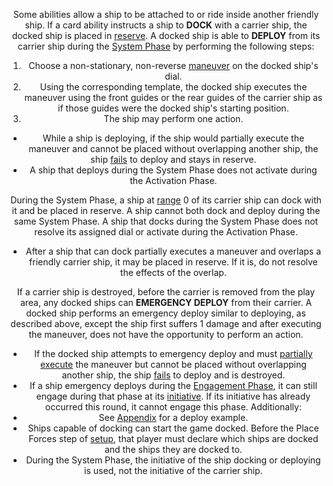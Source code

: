 <Header title="Dock" version="1.4.4" />

Some abilities allow a ship to be attached to or ride inside another friendly
ship. If a card ability instructs a ship to **DOCK** with a carrier ship, the docked
ship is placed in [reserve](/article/Move). A docked ship is able to **DEPLOY** from its carrier ship
during the [System Phase](/article/System_Phase) by performing the following steps:

1. Choose a non-stationary, non-reverse [maneuver](/article/Maneuver) on the docked ship's dial.
2. Using the corresponding template, the docked ship executes the
   maneuver using the front guides or the rear guides of the carrier ship as
   if those guides were the docked ship's starting position.
3. The ship may perform one action.

- While a ship is deploying, if the ship would partially execute the maneuver
  and cannot be placed without overlapping another ship, the ship [fails](/article/Fail) to
  deploy and stays in reserve.
- A ship that deploys during the System Phase does not activate during the
  Activation Phase.

During the System Phase, a ship at [range](/article/Range) 0 of its carrier ship can dock with it
and be placed in reserve. A ship cannot both dock and deploy during the same
System Phase. A ship that docks during the System Phase does not resolve
its assigned dial or activate during the Activation Phase.

- After a ship that can dock partially executes a maneuver and overlaps a
  friendly carrier ship, it may be placed in reserve. If it is, do not resolve the
  effects of the overlap.

If a carrier ship is destroyed, before the carrier is removed from the play
area, any docked ships can **EMERGENCY DEPLOY** from their carrier.
A docked ship performs an emergency deploy similar to deploying, as described above,
except the ship first suffers 1 <Crit/> damage and after executing the maneuver,
does not have the opportunity to perform an action.

- If the docked ship attempts to emergency deploy and must [partially execute](/article/Partially_Execute)
  the maneuver but cannot be placed without overlapping another
  ship, the ship [fails](/article/Fail) to deploy and is destroyed.
- If a ship emergency deploys during the [Engagement Phase](/article/Engagement_Phase), it can still
  engage during that phase at its [initiative](/article/Initiative). If its initiative has already
  occurred this round, it cannot engage this phase.
  Additionally:
- See [Appendix](/article/Device_And_Deploy_EX) for a deploy example.
- Ships capable of docking can start the game docked. Before the Place
  Forces step of [setup](/article/Setup), that player must declare which ships are docked
  and the ships they are docked to.
- During the System Phase, the initiative of the ship docking or deploying is
  used, not the initiative of the carrier ship.
